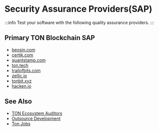 
# Security Assurance Providers(SAP)

:::info
Test your software with the following quality assurance providers.
:::

## Primary TON Blockchain SAP

* [beosin.com](https://beosin.com/?lang=en-US)
* [certik.com](certik.com)
* [quantstamp.com](https://quantstamp.com/)
* [ton.tech](https://ton.tech/)
* [trailofbits.com](https://www.trailofbits.com/)
* [zellic.io](https://www.zellic.io/)
* [tonbit.xyz](https://www.tonbit.xyz/)
* [hacken.io](https://hacken.io/)


## See Also
* [TON Ecosystem Auditors](https://ton.app/audit)
* [Outsource Development](/v3/concepts/qa-outsource/outsource)
* [Ton Jobs](https://jobs.ton.org/jobs)
